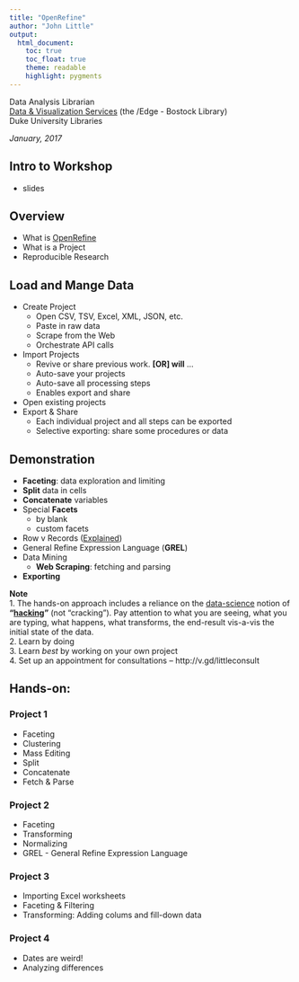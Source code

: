 ```yaml
---
title: "OpenRefine"
author: "John Little"
output: 
  html_document:
    toc: true
    toc_float: true
    theme: readable
    highlight: pygments
---
```

Data Analysis Librarian  
[Data & Visualization Services](http://library.duke.edu/data) (the /Edge - Bostock Library)  
Duke University Libraries  

*January, 2017*

## Intro to Workshop
* slides 

## Overview
* What is [OpenRefine](http://openrefine.org)
* What is a Project
* Reproducible Research

## Load and Mange Data
* Create Project  
    - Open CSV, TSV, Excel, XML, JSON, etc.  
    - Paste in raw data  
    - Scrape from the Web  
    - Orchestrate API calls  
* Import Projects  
    * Revive or share previous work.  **[OR] will** ...  
    * Auto-save your projects  
    * Auto-save all processing steps  
    * Enables export and share  
* Open existing projects  
* Export & Share  
    * Each individual project and all steps can be exported   
    * Selective exporting:  share some procedures or data  

## Demonstration
* **Faceting**: data exploration and limiting  
* **Split** data in cells  
* **Concatenate** variables  
* Special **Facets**   
    * by blank  
    * custom facets  
* Row v Records ([Explained](http://kb.refinepro.com/2012/03/difference-between-record-and-row.html))  
* General Refine Expression Language (**GREL**)  
* Data Mining  
    * **Web Scraping**:  fetching and parsing  
* **Exporting**

**Note**  
1. The hands-on approach includes a reliance on the [data-science](http://drewconway.com/zia/2013/3/26/the-data-science-venn-diagram) notion of **"[hacking](https://datajobs.com/what-is-data-science)"** (not "cracking").  Pay attention to what you are seeing, what you are typing, what happens, what transforms, the end-result vis-a-vis the initial state of the data.  
2. Learn by doing  
3. Learn *best* by working on your own project  
4. Set up an appointment for consultations -- http://v.gd/littleconsult

## Hands-on: 

### Project 1
* Faceting  
* Clustering  
* Mass Editing  
* Split  
* Concatenate  
* Fetch & Parse  

### Project 2
* Faceting
* Transforming
* Normalizing
* GREL - General Refine Expression Language

### Project 3
* Importing Excel worksheets
* Faceting & Filtering
* Transforming:  Adding colums and fill-down data

### Project 4
* Dates are weird!
* Analyzing differences





